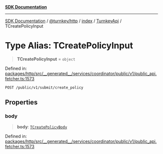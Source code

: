 [**SDK Documentation**](../../../../../../README.mdx)

***

[SDK Documentation](../../../../../../packages.mdx) / [@turnkey/http](../../../../README.mdx) / [index](../../../README.mdx) / [TurnkeyApi](../README.mdx) / TCreatePolicyInput

# Type Alias: TCreatePolicyInput

> **TCreatePolicyInput** = `object`

Defined in: [packages/http/src/\_\_generated\_\_/services/coordinator/public/v1/public\_api.fetcher.ts:1573](https://github.com/tkhq/sdk/blob/fd49bfe86475c8603b3eb385aa101efa36fa32fc/packages/http/src/__generated__/services/coordinator/public/v1/public_api.fetcher.ts#L1573)

`POST /public/v1/submit/create_policy`

## Properties

### body

> **body**: [`TCreatePolicyBody`](TCreatePolicyBody.mdx)

Defined in: [packages/http/src/\_\_generated\_\_/services/coordinator/public/v1/public\_api.fetcher.ts:1573](https://github.com/tkhq/sdk/blob/fd49bfe86475c8603b3eb385aa101efa36fa32fc/packages/http/src/__generated__/services/coordinator/public/v1/public_api.fetcher.ts#L1573)
